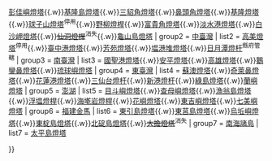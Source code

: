 {{Navbox 
| name   =中華民國燈塔
| title  = {{ROC}}[[中華民國燈塔列表|燈塔列表]]
| style  = width:100%;text-align:left;
| state = collapsed
| image = [[File:基隆燈塔.jpg|100px]]
| below = 主管機關：[[交通部航港局]]
| group-style = width:100%;
| group1 = [[北臺灣]]
|  list1 = [[釣魚臺燈塔]]<sup>未實際管轄</sup>{{.w}}[[彭佳嶼燈塔]]{{.w}}[[基隆島燈塔]]{{.w}}[[三貂角燈塔]]{{.w}}[[鼻頭角燈塔]]{{.w}}[[基隆燈塔]]{{.w}}[[球子山燈塔]]<sup>停用</sup>{{.w}}[[野柳燈桿]]{{.w}}[[富貴角燈塔]]{{.w}}[[淡水港燈塔]]{{.w}}[[白沙岬燈塔]]{{.w}}<del>[[仙洞燈桿]]</del><sup>消失</sup>{{.w}}[[龜山島燈塔]]
| group2 = [[中臺灣]]
|  list2 = [[高美燈塔]]<sup>停用</sup>{{.w}}[[臺中港燈塔]]{{.w}}[[芳苑燈塔]]{{.w}}[[塭港堆燈塔]]{{.w}}[[日月潭燈杆]]<sup>縣府管轄</sup>
| group3 = [[南臺灣]]
|  list3 = [[國聖港燈塔]]{{.w}}[[安平燈塔]]{{.w}}[[高雄燈塔]]{{.w}}[[鵝鑾鼻燈塔]]{{.w}}[[琉球嶼燈塔]]
| group4 = [[東臺灣]]
|  list4 = [[蘇澳燈塔]]{{.w}}[[奇萊鼻燈塔]]{{.w}}[[花蓮港燈塔]]{{.w}}[[三仙台燈杆]]{{.w}}[[新港燈杆]]{{.w}}[[綠島燈塔]]{{.w}}[[蘭嶼燈塔]] 
| group5 = [[澎湖群島|澎湖]]
|  list5 = [[目斗嶼燈塔]]{{.w}}[[查母嶼燈塔]]{{.w}}[[漁翁島燈塔]]{{.w}}[[浮塭燈桿]]{{.w}}[[海墘岩燈桿]]{{.w}}[[花嶼燈塔]]{{.w}}[[東吉嶼燈塔]]{{.w}}[[七美嶼燈塔]]
| group6 = [[福建省 (中華民國)|福建]][[金門|金]][[馬祖|馬]]
|  list6 = [[東引島燈塔]]{{.w}}[[東莒島燈塔]]{{.w}}[[烏坵嶼燈塔]]{{.w}}[[東椗島燈塔]]{{.w}}[[北碇島燈塔]]{{.w}}<del>[[大擔燈塔]]</del><sup>消失</sup>
| group7 = [[南海諸島]]
|  list7 = [[太平島燈塔]]

}}<noinclude>{{Documentation}}</noinclude>